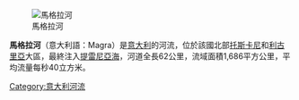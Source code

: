 [[Image:Bocca_di_Magra.JPG|馬格拉河]]

'''馬格拉河'''（意大利語：Magra）是[[意大利|意大利]]的河流，位於該國北部[[托斯卡尼|托斯卡尼]]和[[利古里亞|利古里亞]]大區，最終注入[[提雷尼亞海|提雷尼亞海]]，河道全長62公里，流域面積1,686平方公里，平均流量每秒40立方米。

{{coord|44|03|N|9|59|E|display=title|region:IT_type:river_source:GNS-enwiki}}

{{Italy-geo-stub}}
[[Category:意大利河流|Category:意大利河流]]